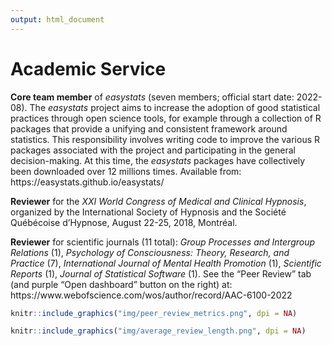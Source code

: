```yaml
---
output: html_document
---
```


\scriptsize
\setlength{\parindent}{-0.2in}
\setlength{\leftskip}{0.2in}
\setlength{\parskip}{8pt}

# Academic Service

**Core team member** of *easystats* (seven members; official start date: 2022-08). The *easystats* project aims to increase the adoption of good statistical practices through open science tools, for example through a collection of R packages that provide a unifying and consistent framework around statistics. This responsibility involves writing code to improve the various R packages associated with the project and participating in the general decision-making. At this time, the *easystats* packages have collectively been downloaded over 12 millions times. Available from: https://easystats.github.io/easystats/

**Reviewer** for the *XXI World Congress of Medical and Clinical Hypnosis*, organized by the International Society of Hypnosis and the Société Québécoise d'Hypnose, August 22-25, 2018, Montréal.

**Reviewer** for scientific journals (11 total): *Group Processes and Intergroup Relations* (1), *Psychology of Consciousness: Theory, Research, and Practice* (7), *International Journal of Mental Health Promotion* (1), *Scientific Reports* (1), *Journal of Statistical Software* (1). See the "Peer Review" tab (and purple "Open dashboard" button on the right) at: https://www.webofscience.com/wos/author/record/AAC-6100-2022

```r
knitr::include_graphics("img/peer_review_metrics.png", dpi = NA)
```

```r
knitr::include_graphics("img/average_review_length.png", dpi = NA)
```
